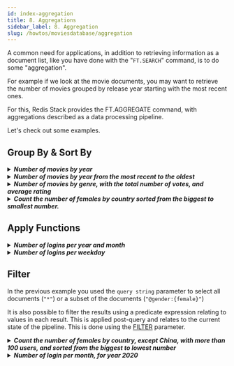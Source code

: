 ```yaml
---
id: index-aggregation
title: 8. Aggregations
sidebar_label: 8. Aggregation
slug: /howtos/moviesdatabase/aggregation
---
```


A common need for applications, in addition to retrieving information as a document list, like you have done with the "`FT.SEARCH`" command, is to do some "aggregation".

For example if we look at the movie documents, you may want to retrieve the number of movies grouped by release year starting with the most recent ones.

For this, Redis Stack provides the FT.AGGREGATE command, with aggregations described as a data processing pipeline.

Let's check out some examples.

## Group By & Sort By

<details> 
  <summary>
  <i><b>
  Number of movies by year
  </b></i>
  </summary>

```
> FT.AGGREGATE "idx:movie" "*" GROUPBY 1 @release_year REDUCE COUNT 0 AS nb_of_movies

 1) (integer) 60
 2) 1) "release_year"
    2) "1964"
    3) "nb_of_movies"
    4) "9"
 ...
 61) 1) "release_year"
    2) "2010"
    3) "nb_of_movies"
    4) "15"
```

---

</details>

<details> 
  <summary>
  <i><b>
  Number of movies by year from the most recent to the oldest
  </b></i>
  </summary>

```
> FT.AGGREGATE "idx:movie" "*" GROUPBY 1 @release_year REDUCE COUNT 0 AS nb_of_movies SORTBY 2 @release_year DESC

1) (integer) 60
 2) 1) "release_year"
    2) "2019"
    3) "nb_of_movies"
    4) "14"
 ...
11) 1) "release_year"
    2) "2010"
    3) "nb_of_movies"
    4) "15"
```

---

</details>

<details> 
  <summary>
  <i><b>
  Number of movies by genre, with the total number of votes, and average rating
  </b></i>
  </summary>

```
> FT.AGGREGATE idx:movie "*" GROUPBY 1 @genre REDUCE COUNT 0 AS nb_of_movies REDUCE SUM 1 votes AS nb_of_votes REDUCE AVG 1 rating AS avg_rating SORTBY 4 @avg_rating DESC @nb_of_votes DESC


 1) (integer) 26
 2) 1) "genre"
    2) "fantasy"
    3) "nb_of_movies"
    4) "1"
    5) "nb_of_votes"
    6) "1500090"
    7) "avg_rating"
    8) "8.8"
...
11) 1) "genre"
    2) "romance"
    3) "nb_of_movies"
    4) "2"
    5) "nb_of_votes"
    6) "746"
    7) "avg_rating"
    8) "6.65"
```

---

</details>

<details> 
  <summary>
  <i><b>
  Count the number of females by country sorted from the biggest to smallest number.
  </b></i>
  </summary>

```
> FT.AGGREGATE idx:user "@gender:{female}" GROUPBY 1 @country REDUCE COUNT 0 AS nb_of_users SORTBY 2 @nb_of_users DESC

 1) (integer) 193
 2) 1) "country"
    2) "china"
    3) "nb_of_users"
    4) "537"
...
11) 1) "country"
    2) "ukraine"
    3) "nb_of_users"
    4) "72"
```

---

</details>

## Apply Functions

<details> 
  <summary>
  <i><b>
  Number of logins per year and month
  </b></i>
  </summary>

The `idx:user` index contains the last_login field. This field stores the last login time as an EPOC timestamp.

Redis Stack search aggregation allows you to apply transformations to each record. This is done using the [APPLY](https://oss.redis.com/redisearch/Aggregations/#apply_expressions) parameter.

For this example you have to use a [date/time](https://oss.redis.com/redisearch/Aggregations/#list_of_datetime_apply_functions) function to extract the month and year from the timestamp.

```
> FT.AGGREGATE idx:user * APPLY year(@last_login) AS year APPLY "monthofyear(@last_login) + 1" AS month GROUPBY 2 @year @month REDUCE count 0 AS num_login SORTBY 4 @year ASC @month ASC

 1) (integer) 13
 2) 1) "year"
    2) "2019"
    3) "month"
    4) "9"
    5) "num_login"
    6) "230"
...
14) 1) "year"
    2) "2020"
    3) "month"
    4) "9"
    5) "num_login"
    6) "271"

```

---

</details>

<details> 
  <summary>
  <i><b>
  Number of logins per weekday
  </b></i>
  </summary>

Using the date/time Apply functions it is possible to extract the day of the week from the timestamp, so let's see how the logins are distributed over the week.

```
> FT.AGGREGATE idx:user * APPLY "dayofweek(@last_login) +1" AS dayofweek GROUPBY 1 @dayofweek REDUCE count 0 AS num_login SORTBY 2 @dayofweek ASC

1) (integer) 7
2) 1) "dayofweek"
   2) "1"
   3) "num_login"
   4) "815"
...
8) 1) "dayofweek"
   2) "7"
   3) "num_login"
   4) "906"

```

---

</details>

## Filter

In the previous example you used the `query string` parameter to select all documents (`"*"`) or a subset of the documents (`"@gender:{female}"`)

It is also possible to filter the results using a predicate expression relating to values in each result. This is applied post-query and relates to the current state of the pipeline. This is done using the [FILTER](https://oss.redis.com/redisearch/Aggregations/#filter_expressions) parameter.

<details> 
  <summary>
  <i><b>
  Count the number of females by country, except China, with more than 100 users, and sorted from the biggest to lowest number
  </b></i>
  </summary>

```
> FT.AGGREGATE idx:user "@gender:{female}" GROUPBY 1 @country  REDUCE COUNT 0 AS nb_of_users  FILTER "@country!='china' && @nb_of_users > 100" SORTBY 2 @nb_of_users DESC

1) (integer) 163
2) 1) "country"
   2) "indonesia"
   3) "nb_of_users"
   4) "309"
...
6) 1) "country"
   2) "brazil"
   3) "nb_of_users"
   4) "108"
```

---

</details>

<details> 
  <summary>
  <i><b>
  Number of login per month, for year 2020
  </b></i>
  </summary>

This is similar to the previous query with the addition of a filter on the year.

```
> FT.AGGREGATE idx:user * APPLY year(@last_login) AS year APPLY "monthofyear(@last_login) + 1" AS month GROUPBY 2 @year @month REDUCE count 0 AS num_login  FILTER "@year==2020" SORTBY 2 @month ASC

 1) (integer) 13
 2) 1) "year"
    2) "2020"
    3) "month"
    4) "1"
    5) "num_login"
    6) "520"
...
10) 1) "year"
    2) "2020"
    3) "month"
    4) "9"
    5) "num_login"
    6) "271"

```

---

</details>

